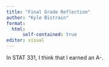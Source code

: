 ```yaml
---
title: "Final Grade Reflection"
author: "Kyle Bistrain"
format: 
  html:
      self-contained: true
editor: visual
---
```


In STAT 331, I think that I earned an A-.

